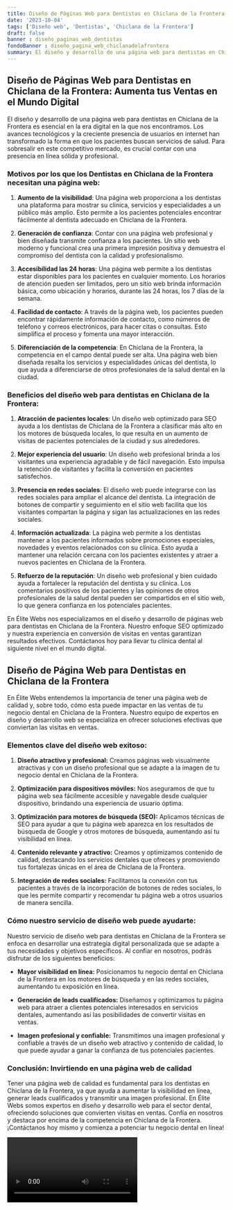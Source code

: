 ```yaml
---
title: Diseño de Páginas Web para Dentistas en Chiclana de la Frontera
date: '2023-10-04'
tags: ['Diseño web', 'Dentistas', 'Chiclana de la Frontera']
draft: false
banner : diseño_paginas_web_dentistas
fondoBanner : diseño_pagina_web_chiclanadelafrontera
summary: El diseño y desarrollo de una página web para dentistas en Chiclana de la Frontera es esencial en la era digital en la que nos encontramos. Los avances tecnológicos y la creciente presencia de usuarios en internet han transformado la forma en que los pacientes buscan servicios de salud. Para sobresalir en este competitivo mercado, es crucial contar con una presencia en línea sólida y profesional.
---
```


## **Diseño de Páginas Web para Dentistas en Chiclana de la Frontera: Aumenta tus Ventas en el Mundo Digital**

El diseño y desarrollo de una página web para dentistas en Chiclana de la Frontera es esencial en la era digital en la que nos encontramos. Los avances tecnológicos y la creciente presencia de usuarios en internet han transformado la forma en que los pacientes buscan servicios de salud. Para sobresalir en este competitivo mercado, es crucial contar con una presencia en línea sólida y profesional.

### **Motivos por los que los Dentistas en Chiclana de la Frontera necesitan una página web:**

1. **Aumento de la visibilidad**: Una página web proporciona a los dentistas una plataforma para mostrar su clínica, servicios y especialidades a un público más amplio. Esto permite a los pacientes potenciales encontrar fácilmente al dentista adecuado en Chiclana de la Frontera.

2. **Generación de confianza**: Contar con una página web profesional y bien diseñada transmite confianza a los pacientes. Un sitio web moderno y funcional crea una primera impresión positiva y demuestra el compromiso del dentista con la calidad y profesionalismo.

3. **Accesibilidad las 24 horas**: Una página web permite a los dentistas estar disponibles para los pacientes en cualquier momento. Los horarios de atención pueden ser limitados, pero un sitio web brinda información básica, como ubicación y horarios, durante las 24 horas, los 7 días de la semana.

4. **Facilidad de contacto**: A través de la página web, los pacientes pueden encontrar rápidamente información de contacto, como números de teléfono y correos electrónicos, para hacer citas o consultas. Esto simplifica el proceso y fomenta una mayor interacción.

5. **Diferenciación de la competencia**: En Chiclana de la Frontera, la competencia en el campo dental puede ser alta. Una página web bien diseñada resalta los servicios y especialidades únicas del dentista, lo que ayuda a diferenciarse de otros profesionales de la salud dental en la ciudad.

### **Beneficios del diseño web para dentistas en Chiclana de la Frontera:**

1. **Atracción de pacientes locales**: Un diseño web optimizado para SEO ayuda a los dentistas de Chiclana de la Frontera a clasificar más alto en los motores de búsqueda locales, lo que resulta en un aumento de visitas de pacientes potenciales de la ciudad y sus alrededores.

2. **Mejor experiencia del usuario**: Un diseño web profesional brinda a los visitantes una experiencia agradable y de fácil navegación. Esto impulsa la retención de visitantes y facilita la conversión en pacientes satisfechos.

3. **Presencia en redes sociales**: El diseño web puede integrarse con las redes sociales para ampliar el alcance del dentista. La integración de botones de compartir y seguimiento en el sitio web facilita que los visitantes compartan la página y sigan las actualizaciones en las redes sociales.

4. **Información actualizada**: La página web permite a los dentistas mantener a los pacientes informados sobre promociones especiales, novedades y eventos relacionados con su clínica. Esto ayuda a mantener una relación cercana con los pacientes existentes y atraer a nuevos pacientes en Chiclana de la Frontera.

5. **Refuerzo de la reputación**: Un diseño web profesional y bien cuidado ayuda a fortalecer la reputación del dentista y su clínica. Los comentarios positivos de los pacientes y las opiniones de otros profesionales de la salud dental pueden ser compartidos en el sitio web, lo que genera confianza en los potenciales pacientes.

En Élite Webs nos especializamos en el diseño y desarrollo de páginas web para dentistas en Chiclana de la Frontera. Nuestro enfoque SEO optimizado y nuestra experiencia en conversión de visitas en ventas garantizan resultados efectivos. Contáctanos hoy para llevar tu clínica dental al siguiente nivel en el mundo digital.

<GifSeo />

<Cta />

## Diseño de Página Web para Dentistas en Chiclana de la Frontera

En Élite Webs entendemos la importancia de tener una página web de calidad y, sobre todo, cómo esta puede impactar en las ventas de tu negocio dental en Chiclana de la Frontera. Nuestro equipo de expertos en diseño y desarrollo web se especializa en ofrecer soluciones efectivas que conviertan las visitas en ventas.

### Elementos clave del diseño web exitoso:

1. **Diseño atractivo y profesional:** Creamos páginas web visualmente atractivas y con un diseño profesional que se adapte a la imagen de tu negocio dental en Chiclana de la Frontera.

2. **Optimización para dispositivos móviles:** Nos aseguramos de que tu página web sea fácilmente accesible y navegable desde cualquier dispositivo, brindando una experiencia de usuario óptima.

3. **Optimización para motores de búsqueda (SEO):** Aplicamos técnicas de SEO para ayudar a que tu página web aparezca en los resultados de búsqueda de Google y otros motores de búsqueda, aumentando así tu visibilidad en línea.

4. **Contenido relevante y atractivo:** Creamos y optimizamos contenido de calidad, destacando los servicios dentales que ofreces y promoviendo tus fortalezas únicas en el área de Chiclana de la Frontera.

5. **Integración de redes sociales:** Facilitamos la conexión con tus pacientes a través de la incorporación de botones de redes sociales, lo que les permite compartir y recomendar tu página web a otros usuarios de manera sencilla.

### Cómo nuestro servicio de diseño web puede ayudarte:

Nuestro servicio de diseño web para dentistas en Chiclana de la Frontera se enfoca en desarrollar una estrategia digital personalizada que se adapte a tus necesidades y objetivos específicos. Al confiar en nosotros, podrás disfrutar de los siguientes beneficios:

- **Mayor visibilidad en línea:** Posicionamos tu negocio dental en Chiclana de la Frontera en los motores de búsqueda y en las redes sociales, aumentando tu exposición en línea.

- **Generación de leads cualificados:** Diseñamos y optimizamos tu página web para atraer a clientes potenciales interesados en servicios dentales, aumentando así las posibilidades de convertir visitas en ventas.

- **Imagen profesional y confiable:** Transmitimos una imagen profesional y confiable a través de un diseño web atractivo y contenido de calidad, lo que puede ayudar a ganar la confianza de tus potenciales pacientes.

### Conclusión: Invirtiendo en una página web de calidad

Tener una página web de calidad es fundamental para los dentistas en Chiclana de la Frontera, ya que ayuda a aumentar la visibilidad en línea, generar leads cualificados y transmitir una imagen profesional. En Élite Webs somos expertos en diseño y desarrollo web para el sector dental, ofreciendo soluciones que convierten visitas en ventas. Confía en nosotros y destaca por encima de la competencia en Chiclana de la Frontera. ¡Contáctanos hoy mismo y comienza a potenciar tu negocio dental en línea!

<Video />

<CtaBot job='Dentistas' city='Chiclana de la Frontera'/>

<Gmaps query='Chiclana de la Frontera+españa+maps' />
